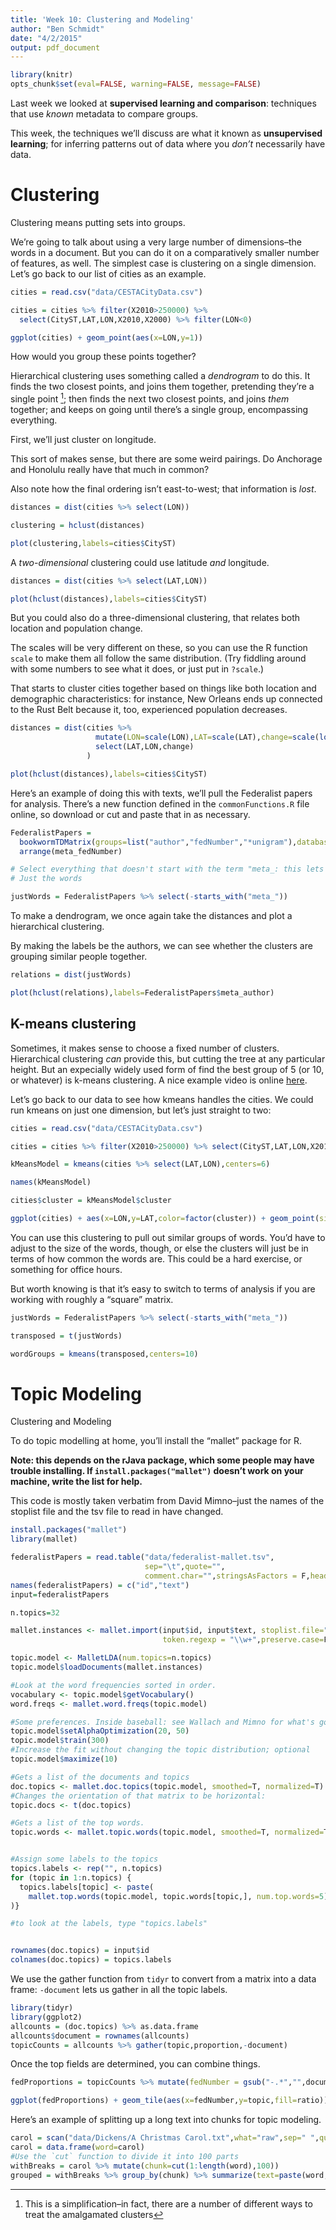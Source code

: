 ```yaml
---
title: 'Week 10: Clustering and Modeling'
author: "Ben Schmidt"
date: "4/2/2015"
output: pdf_document
---
```



``` r

library(knitr)
opts_chunk$set(eval=FALSE, warning=FALSE, message=FALSE)

```
Last week we looked at **supervised learning and comparison**: techniques that use *known* metadata to compare groups.

This week, the techniques we'll discuss are what it known as **unsupervised learning**; for inferring patterns out of data where you *don't* necessarily have data.



# Clustering

Clustering means putting sets into groups.

We're going to talk about using a very large number of dimensions--the words in a document. But you can do it on a comparatively smaller number of features, as well. The simplest case is clustering on a single dimension. Let's go back to our list of cities as an example.



``` r
cities = read.csv("data/CESTACityData.csv")

cities = cities %>% filter(X2010>250000) %>% 
  select(CityST,LAT,LON,X2010,X2000) %>% filter(LON<0)

ggplot(cities) + geom_point(aes(x=LON,y=1))
```

How would you group these points together?

Hierarchical clustering uses something called a *dendrogram* to do this. It finds the two closest points, and joins them together, pretending they're a single point ^[This is a simplification--in fact, there are a number of different ways to treat the amalgamated clusters]; then finds the next two closest points, and joins *them* together; and keeps on going until there's a single group, encompassing everything.


First, we'll just cluster on longitude.

This sort of makes sense, but there are some weird pairings. Do Anchorage and Honolulu really have that much in common?

Also note how the final ordering isn't east-to-west; that information is *lost*.
``` r
distances = dist(cities %>% select(LON))

clustering = hclust(distances)

plot(clustering,labels=cities$CityST)

```

A *two-dimensional* clustering could use latitude *and* longitude. 

``` r
distances = dist(cities %>% select(LAT,LON))

plot(hclust(distances),labels=cities$CityST)

```

But you could also do a three-dimensional clustering, that relates both location and population change.

The scales will be very different on these, so you can use the R function `scale` to make them all follow the same distribution. (Try fiddling around with some numbers to see what it does, or just put in `?scale`.)

That starts to cluster cities together based on things like both location and demographic characteristics: for instance, New Orleans ends up connected to the Rust Belt because it, too, experienced population decreases.


``` r

distances = dist(cities %>% 
                   mutate(LON=scale(LON),LAT=scale(LAT),change=scale(log(X2010/X2000)))%>% 
                   select(LAT,LON,change)
                 )

plot(hclust(distances),labels=cities$CityST)


```

Here's an example of doing this with texts, we'll pull the Federalist papers for analysis. There's a new function defined in the `commonFunctions.R` file online, so download or cut and paste that in as necessary.

``` r

FederalistPapers = 
  bookwormTDMatrix(groups=list("author","fedNumber","*unigram"),database="federalist",cutoff=15) %>%
  arrange(meta_fedNumber)

# Select everything that doesn't start with the term "meta_: this lets us get only the words."
# Just the words

justWords = FederalistPapers %>% select(-starts_with("meta_"))

```


To make a dendrogram, we once again take the distances and plot a hierarchical clustering.

By making the labels be the authors, we can see whether the clusters are grouping similar people together.

``` r

relations = dist(justWords)

plot(hclust(relations),labels=FederalistPapers$meta_author)

```



## K-means clustering

Sometimes, it makes sense to choose a fixed number of clusters. Hierarchical clustering *can* provide this, but cutting the tree at any particular height. But an expecially widely used form of find the best group of 5 (or 10, or whatever) is k-means clustering.  A nice example video is online [here](http://tech.nitoyon.com/en/blog/2013/11/07/k-means/).

Let's go back to our data to see how kmeans handles the cities. We could run kmeans on just one dimension, but let's just straight to two:

``` r

cities = read.csv("data/CESTACityData.csv")

cities = cities %>% filter(X2010>250000) %>% select(CityST,LAT,LON,X2010,X2000) %>% filter(LON<0)

kMeansModel = kmeans(cities %>% select(LAT,LON),centers=6)

```


``` r

names(kMeansModel)

cities$cluster = kMeansModel$cluster

ggplot(cities) + aes(x=LON,y=LAT,color=factor(cluster)) + geom_point(size=10)

```

You can use this clustering to pull out similar groups of words. You'd have to adjust to the size of the words, though, or else the clusters will just be in terms of how common the words are. This could be a hard exercise, or something for office hours.

But worth knowing is that it's easy to switch to terms of analysis if you are working with roughly a "square" matrix.

``` r
justWords = FederalistPapers %>% select(-starts_with("meta_"))

transposed = t(justWords)

wordGroups = kmeans(transposed,centers=10)

```



# Topic Modeling


Clustering and Modeling

To do topic modelling at home, you'll install the "mallet" package for R.

**Note: this depends on the rJava package, which some people may have trouble installing. If `install.packages("mallet")` doesn't work on your machine, write the list for help.**

This code is mostly taken verbatim from David Mimno--just the names of the stoplist file and the tsv file to read in have changed.

``` r
install.packages("mallet")
library(mallet)

federalistPapers = read.table("data/federalist-mallet.tsv",
                              sep="\t",quote="",
                              comment.char="",stringsAsFactors = F,header=F)
names(federalistPapers) = c("id","text")
input=federalistPapers 

n.topics=32

mallet.instances <- mallet.import(input$id, input$text, stoplist.file="data/stopwords.txt",
                                  token.regexp = "\\w+",preserve.case=F)

topic.model <- MalletLDA(num.topics=n.topics)
topic.model$loadDocuments(mallet.instances)

#Look at the word frequencies sorted in order.
vocabulary <- topic.model$getVocabulary()
word.freqs <- mallet.word.freqs(topic.model)

#Some preferences. Inside baseball: see Wallach and Mimno for what's going on.
topic.model$setAlphaOptimization(20, 50)
topic.model$train(300)
#Increase the fit without changing the topic distribution; optional
topic.model$maximize(10)

#Gets a list of the documents and topics
doc.topics <- mallet.doc.topics(topic.model, smoothed=T, normalized=T)
#Changes the orientation of that matrix to be horizontal:
topic.docs <- t(doc.topics)

#Gets a list of the top words.
topic.words <- mallet.topic.words(topic.model, smoothed=T, normalized=T)


#Assign some labels to the topics
topics.labels <- rep("", n.topics)
for (topic in 1:n.topics) {
  topics.labels[topic] <- paste(
    mallet.top.words(topic.model, topic.words[topic,], num.top.words=5)$words, collapse=" "
)}

#to look at the labels, type "topics.labels"


rownames(doc.topics) = input$id
colnames(doc.topics) = topics.labels
```

We use the gather function from `tidyr` to convert from a matrix into a data frame: `-document` lets us gather in all the topic labels.

```r
library(tidyr)
library(ggplot2)
allcounts = (doc.topics) %>% as.data.frame
allcounts$document = rownames(allcounts)
topicCounts = allcounts %>% gather(topic,proportion,-document)
```

Once the top fields are determined, you can combine things.

```r
fedProportions = topicCounts %>% mutate(fedNumber = gsub("-.*","",document)) %>% group_by(fedNumber,topic) %>% summarize(ratio = mean(proportion))

ggplot(fedProportions) + geom_tile(aes(x=fedNumber,y=topic,fill=ratio))
```

Here's an example of splitting up a long text into chunks for topic modeling.

``` r
carol = scan("data/Dickens/A Christmas Carol.txt",what="raw",sep=" ",quote="",comment.char="")
carol = data.frame(word=carol)
#Use the `cut` function to divide it into 100 parts
withBreaks = carol %>% mutate(chunk=cut(1:length(word),100))
grouped = withBreaks %>% group_by(chunk) %>% summarize(text=paste(word,collapse=" "))

```
